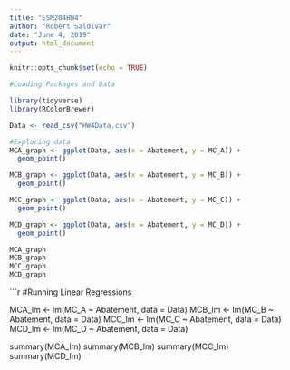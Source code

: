 ```yaml
---
title: "ESM204HW4"
author: "Robert Saldivar"
date: "June 4, 2019"
output: html_document
---
```


```r
knitr::opts_chunk$set(echo = TRUE)
```
```r
#Loading Packages and Data

library(tidyverse)
library(RColorBrewer)

Data <- read_csv("HW4Data.csv")
```

```r
#Exploring data
MCA_graph <- ggplot(Data, aes(x = Abatement, y = MC_A)) + 
  geom_point()

MCB_graph <- ggplot(Data, aes(x = Abatement, y = MC_B)) + 
  geom_point()

MCC_graph <- ggplot(Data, aes(x = Abatement, y = MC_C)) + 
  geom_point()

MCD_graph <- ggplot(Data, aes(x = Abatement, y = MC_D)) + 
  geom_point()

MCA_graph
MCB_graph
MCC_graph
MCD_graph
```

```r
#Running Linear Regressions

MCA_lm <- lm(MC_A ~ Abatement, data = Data)
MCB_lm <- lm(MC_B ~ Abatement, data = Data)
MCC_lm <- lm(MC_C ~ Abatement, data = Data)
MCD_lm <- lm(MC_D ~ Abatement, data = Data)

summary(MCA_lm)
summary(MCB_lm)
summary(MCC_lm)
summary(MCD_lm)